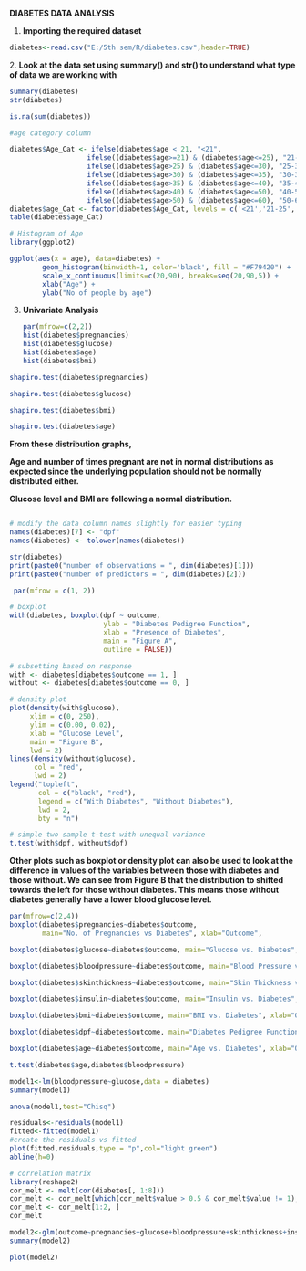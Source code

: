 **DIABETES DATA ANALYSIS**

1.  **Importing the required dataset**

```r
diabetes<-read.csv("E:/5th sem/R/diabetes.csv",header=TRUE)
```

2\. **Look at the data set using summary() and str() to understand what type of data we are working with**

```r
summary(diabetes)
str(diabetes)
```

```r
is.na(sum(diabetes))
```

```r
#age category column

diabetes$Age_Cat <- ifelse(diabetes$age < 21, "<21", 
                   ifelse((diabetes$age>=21) & (diabetes$age<=25), "21-25", 
                   ifelse((diabetes$age>25) & (diabetes$age<=30), "25-30",
                   ifelse((diabetes$age>30) & (diabetes$age<=35), "30-35",
                   ifelse((diabetes$age>35) & (diabetes$age<=40), "35-40",
                   ifelse((diabetes$age>40) & (diabetes$age<=50), "40-50",
                   ifelse((diabetes$age>50) & (diabetes$age<=60), "50-60",">60")))))))
diabetes$age_Cat <- factor(diabetes$Age_Cat, levels = c('<21','21-25','25-30','30-35','35-40','40-50','50-60','>60'))
table(diabetes$age_Cat)

# Histogram of Age
library(ggplot2)

ggplot(aes(x = age), data=diabetes) +
        geom_histogram(binwidth=1, color='black', fill = "#F79420") +
        scale_x_continuous(limits=c(20,90), breaks=seq(20,90,5)) +
        xlab("Age") +
        ylab("No of people by age")
```

3.  **Univariate Analysis**

    ```r
    par(mfrow=c(2,2))
    hist(diabetes$pregnancies)
    hist(diabetes$glucose)
    hist(diabetes$age)
    hist(diabetes$bmi)
    ```

```r
shapiro.test(diabetes$pregnancies)
```

```r
shapiro.test(diabetes$glucose)
```

```r
shapiro.test(diabetes$bmi)
```

```r
shapiro.test(diabetes$age)
```

**From these distribution graphs,**

**Age and number of times pregnant are not in normal distributions as expected since the underlying population should not be normally distributed either.**

**Glucose level and BMI are following a normal distribution.**

```r

```

```r
# modify the data column names slightly for easier typing
names(diabetes)[7] <- "dpf"
names(diabetes) <- tolower(names(diabetes))

str(diabetes)
print(paste0("number of observations = ", dim(diabetes)[1]))
print(paste0("number of predictors = ", dim(diabetes)[2]))
```

```r
 par(mfrow = c(1, 2))

# boxplot
with(diabetes, boxplot(dpf ~ outcome, 
                       ylab = "Diabetes Pedigree Function", 
                       xlab = "Presence of Diabetes",
                       main = "Figure A",
                       outline = FALSE))

# subsetting based on response
with <- diabetes[diabetes$outcome == 1, ]
without <- diabetes[diabetes$outcome == 0, ]

# density plot
plot(density(with$glucose), 
     xlim = c(0, 250),
     ylim = c(0.00, 0.02),
     xlab = "Glucose Level",
     main = "Figure B",
     lwd = 2)
lines(density(without$glucose), 
      col = "red",
      lwd = 2)
legend("topleft", 
       col = c("black", "red"), 
       legend = c("With Diabetes", "Without Diabetes"), 
       lwd = 2,
       bty = "n")

# simple two sample t-test with unequal variance
t.test(with$dpf, without$dpf)
```

**Other plots such as boxplot or density plot can also be used to look at the difference in values of the variables between those with diabetes and those without. We can see from Figure B that the distribution to shifted towards the left for those without diabetes. This means those without diabetes generally have a lower blood glucose level.**

```r
par(mfrow=c(2,4))
boxplot(diabetes$pregnancies~diabetes$outcome,
        main="No. of Pregnancies vs Diabetes", xlab="Outcome",         ylab="Pregnancies")

boxplot(diabetes$glucose~diabetes$outcome, main="Glucose vs. Diabetes", xlab="Outcome", ylab="Glucose")

boxplot(diabetes$bloodpressure~diabetes$outcome, main="Blood Pressure vs. Diabetes", xlab="Outcome", ylab="Blood Pressure")

boxplot(diabetes$skinthickness~diabetes$outcome, main="Skin Thickness vs. Diabetes",xlab="Outcome", ylab="Skin Thickness")

boxplot(diabetes$insulin~diabetes$outcome, main="Insulin vs. Diabetes", xlab="Outcome", ylab="Insulin")

boxplot(diabetes$bmi~diabetes$outcome, main="BMI vs. Diabetes", xlab="Outcome", ylab="BMI")

boxplot(diabetes$dpf~diabetes$outcome, main="Diabetes Pedigree Function vs. Diabetes", xlab="Outcome", ylab = "DiabetesPedigreeFunction")

boxplot(diabetes$age~diabetes$outcome, main="Age vs. Diabetes", xlab="Outcome", ylab="Age")
```

```r
t.test(diabetes$age,diabetes$bloodpressure)
```

```r
model1<-lm(bloodpressure~glucose,data = diabetes)
summary(model1)
```

```r
anova(model1,test="Chisq")
```

```r
residuals<-residuals(model1)
fitted<-fitted(model1)
#create the residuals vs fitted
plot(fitted,residuals,type = "p",col="light green")
abline(h=0)
```

```r
# correlation matrix
library(reshape2)
cor_melt <- melt(cor(diabetes[, 1:8]))
cor_melt <- cor_melt[which(cor_melt$value > 0.5 & cor_melt$value != 1), ]
cor_melt <- cor_melt[1:2, ]
cor_melt

```

```r
model2<-glm(outcome~pregnancies+glucose+bloodpressure+skinthickness+insulin+bmi+dpf,family=binomial,data = diabetes)
summary(model2)
```

```r
plot(model2)
```

```r

```
